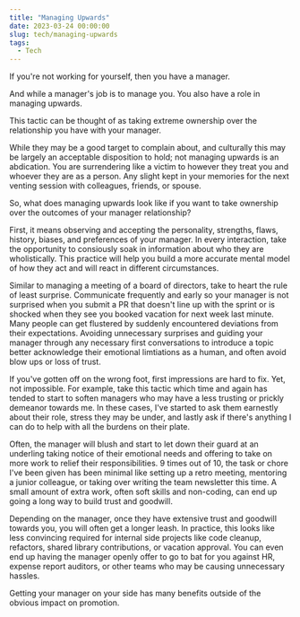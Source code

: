 ```yaml
---
title: "Managing Upwards"
date: 2023-03-24 00:00:00
slug: tech/managing-upwards
tags:
  - Tech
---
```


If you're not working for yourself, then you have a manager.

And while a manager's job is to manage you. You also have a role in managing upwards.

This tactic can be thought of as taking extreme ownership over the relationship you have with your manager.

While they may be a good target to complain about, and culturally this may be largely an acceptable disposition to hold; not managing upwards is an abdication. You are surrendering like a victim to however they treat you and whoever they are as a person. Any slight kept in your memories for the next venting session with colleagues, friends, or spouse.

So, what does managing upwards look like if you want to take ownership over the outcomes of your manager relationship?

First, it means observing and accepting the personality, strengths, flaws, history, biases, and preferences of your manager. In every interaction, take the opportunity to consiously soak in information about who they are wholistically. This practice will help you build a more accurate mental model of how they act and will react in different circumstances.

Similar to managing a meeting of a board of directors, take to heart the rule of least surprise. Communicate frequently and early so your manager is not surprised when you submit a PR that doesn't line up with the sprint or is shocked when they see you booked vacation for next week last minute. Many people can get flustered by suddenly encountered deviations from their expectations. Avoiding unnecessary surprises and guiding your manager through any necessary first conversations to introduce a topic better acknowledge their emotional limtiations as a human, and often avoid blow ups or loss of trust.

If you've gotten off on the wrong foot, first impressions are hard to fix. Yet, not impossible. For example, take this tactic which time and again has tended to start to soften managers who may have a less trusting or prickly demeanor towards me. In these cases, I've started to ask them earnestly about their role, stress they may be under, and lastly ask if there's anything I can do to help with all the burdens on their plate.

Often, the manager will blush and start to let down their guard at an underling taking notice of their emotional needs and offering to take on more work to relief their responsibilities. 9 times out of 10, the task or chore I've been given has been minimal like setting up a retro meeting, mentoring a junior colleague, or taking over writing the team newsletter this time. A small amount of extra work, often soft skills and non-coding, can end up going a long way to build trust and goodwill.

Depending on the manager, once they have extensive trust and goodwill towards you, you will often get a longer leash. In practice, this looks like less convincing required for internal side projects like code cleanup, refactors, shared library contributions, or vacation approval. You can even end up having the manager openly offer to go to bat for you against HR, expense report auditors, or other teams who may be causing unnecessary hassles.

Getting your manager on your side has many benefits outside of the obvious impact on promotion.
